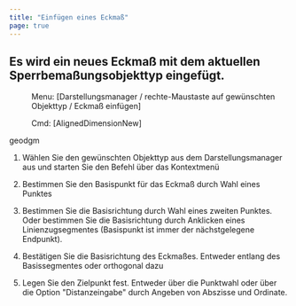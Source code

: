 ```yaml
---
title: "Einfügen eines Eckmaß"
page: true
---
```

## Es wird ein neues Eckma&#223; mit dem aktuellen Sperrbema&#223;ungsobjekttyp eingef&#252;gt.
 <Menu> Menu: [Darstellungsmanager / rechte-Maustaste auf gewünschten Objekttyp / Eckmaß einfügen] </Menu> 
<GeoDesigner> <Menu> Cmd: [AlignedDimensionNew] </Menu> 

 <Placeholder>geodgm</Placeholder> </GeoDesigner>

1. W&#228;hlen Sie den gew&#252;nschten Objekttyp aus dem Darstellungsmanager aus und starten Sie den Befehl &#252;ber das Kontextmen&#252;

2. Bestimmen Sie den Basispunkt f&#252;r das Eckma&#223; durch Wahl eines Punktes

3. Bestimmen Sie die Basisrichtung durch Wahl eines zweiten Punktes. Oder bestimmen Sie die Basisrichtung durch Anklicken eines Linienzugsegmentes (Basispunkt ist immer der n&#228;chstgelegene Endpunkt).

4. Best&#228;tigen Sie die Basisrichtung des Eckma&#223;es. Entweder entlang des Basissegmentes oder orthogonal dazu

5. Legen Sie den Zielpunkt fest. Entweder &#252;ber die Punktwahl oder &#252;ber die Option &quot;Distanzeingabe&quot; durch Angeben von Abszisse und Ordinate.



